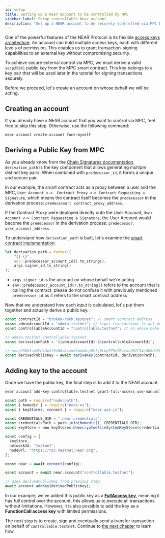 ```yaml
---
id: setup
title: Setting up a Near account to be controlled by MPC
sidebar_label: Setup controllable Near account
description: "Set up a NEAR account to be securely controlled via MPC by deriving a public key and adding it as an access key."
---
```



One of the powerful features of the NEAR Protocol is its flexible [access keys architecture](/protocol/access-keys). An account can hold multiple access keys, each with different levels of permission. This enables us to grant transaction-signing capabilities to an external key without compromising security.

To achieve secure external control via MPC, we must derive a valid `secp256k1` public key from the MPC smart contract. This key belongs to a key pair that will be used later in the tutorial for signing transactions securely.

Before we proceed, let's create an account on whose behalf we will be acting.

## Creating an account

If you already have a NEAR account that you want to control via MPC, feel free to skip this step.
Otherwise, use the following command:

```sh
near account create-account fund-myself
```

## Deriving a Public Key from MPC

As you already know from the [Chain Signatures documentation](/chain-abstraction/chain-signatures#how-it-works), `derivation_path` is the key component that allows generating multiple distinct key pairs. When combined with `predecessor_id`, it forms a unique and secure pair.

In our example, the smart contract acts as a proxy between a user and the MPC, `User Account <->  Contract Proxy <-> Contract Requesting a Signature`, which means the contract itself becomes the `predecessor` in the derivation process: `predecessor: contract_proxy_address`. 

If the Contract Proxy were deployed directly onto the User Account,  `User Account <-> Contract Requesting a Signature`, the User Account would become the `predecessor` in the derivation process: `predecessor: user_account_address`. 


To understand how `derivation_path` is built, let's examine the [smart contract implementation](https://github.com/nearuaguild/control-near-account-with-mpc-example/blob/97883851483c05d4c9206afb6efeac02ec9c2541/contract/src/lib.rs#L64-L68):

```rust
let derivation_path = format!(
    "{}-{}",
    env::predecessor_account_id().to_string(),
    args.signer_id.to_string()
);
```

- `args.signer_id` is the account on whose behalf we're acting
- `env::predecessor_account_id().to_string()` refers to the account that is calling the contract, please do not confuse it with previously mentioned `predecessor_id` as it refers to the smart contract address

Now that we understand how each input is calculated, let's put them together and actually derive a public key.

<Tabs>
  <TabItem value="typescript" label="TypeScript">

```ts
const contractId = "broken-rock.testnet"; // smart contract address
const adminAccountId = "admin.testnet"; // signs transactions to act on behalf of `controllableAccountId`
const controllableAccountId = "controllable.testnet"; // on whose behalf we'll be acting

// admin.testnet-controllable.testnet
const derivationPath = `${adminAccountId}-${controllableAccountId}`;

// secp256k1:m2CUiQw9f5nN8sAszkHrbok6apRz7j6LkpFZ6vT6zzxLHh2C54udU9Ue7eRy7FRK42pD796nNSwEdsqXzLb96PR
const derivedPublicKey = await deriveKey(contractId, derivationPath);
```

  </TabItem>
</Tabs>

## Adding key to the account

Once we have the public key, the final step is to add it to the NEAR account.

<Tabs>
  <TabItem value="cli" label="Near CLI" default>

```sh
near account add-key controllable.testnet grant-full-access use-manually-provided-public-key secp256k1:m2CUiQw9f5nN8sAszkHrbok6apRz7j6LkpFZ6vT6zzxLHh2C54udU9Ue7eRy7FRK42pD796nNSwEdsqXzLb96PR network-config testnet sign-with-legacy-keychain send
```

  </TabItem>
  <TabItem value="typescript" label="TypeScript">

```ts
const path = require("node:path");
const { homedir } = require("node:os");
const { keyStores, connect } = require("near-api-js");

const CREDENTIALS_DIR = ".near-credentials";
const credentialsPath = path.join(homedir(), CREDENTIALS_DIR);
const keyStore = new keyStores.UnencryptedFileSystemKeyStore(credentialsPath);

const config = {
  keyStore,
  networkId: "testnet",
  nodeUrl: "https://rpc.testnet.near.org",
};

const near = await connect(config);

const account = await near.account("controllable.testnet");

// uses derivedPublicKey from previous step
await account.addKey(derivedPublicKey);
```

  </TabItem>
</Tabs>

In our example, we’ve added this public key as a [**FullAccess key**](/protocol/access-keys#full-access-keys), meaning it has full control over the account, this allows us to execute all transactions without limitations. However, it is also possible to add the key as a **FunctionCall access key** with limited permissions.

The next step is to create, sign and eventually send a transfer transaction on behalf of `controllable.testnet`. Continue to [the next chapter](2-transfer.md) to learn how.

